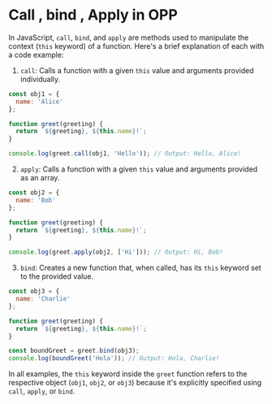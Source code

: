 # Call , bind , Apply in OPP

In JavaScript, `call`, `bind`, and `apply` are methods used to manipulate the context (`this` keyword) of a function. Here's a brief explanation of each with a code example:

1. `call`: Calls a function with a given `this` value and arguments provided individually.
   
```javascript
const obj1 = {
  name: 'Alice'
};

function greet(greeting) {
  return `${greeting}, ${this.name}!`;
}

console.log(greet.call(obj1, 'Hello')); // Output: Hello, Alice!
```

2. `apply`: Calls a function with a given `this` value and arguments provided as an array.

```javascript
const obj2 = {
  name: 'Bob'
};

function greet(greeting) {
  return `${greeting}, ${this.name}!`;
}

console.log(greet.apply(obj2, ['Hi'])); // Output: Hi, Bob!
```

3. `bind`: Creates a new function that, when called, has its `this` keyword set to the provided value.

```javascript
const obj3 = {
  name: 'Charlie'
};

function greet(greeting) {
  return `${greeting}, ${this.name}!`;
}

const boundGreet = greet.bind(obj3);
console.log(boundGreet('Hola')); // Output: Hola, Charlie!
``` 

In all examples, the `this` keyword inside the `greet` function refers to the respective object (`obj1`, `obj2`, or `obj3`) because it's explicitly specified using `call`, `apply`, or `bind`.
